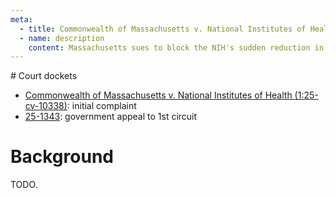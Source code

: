 ```yaml
---
meta:
  - title: Commonwealth of Massachusetts v. National Institutes of Health (1:25-cv-10338)
  - name: description
    content: Massachusetts sues to block the NIH's sudden reduction in research funding.
---
```




<Frame frontmatter={frontmatter}>
# Court dockets

- [Commonwealth of Massachusetts v. National Institutes of Health (1:25-cv-10338)](https://www.courtlistener.com/docket/69625055/commonwealth-of-massachusetts-v-national-institutes-of-health/?filed_after=&filed_before=&entry_gte=&entry_lte=&order_by=asc): initial complaint
- [25-1343](https://www.courtlistener.com/docket/69865097/commonwealth-of-massachusetts-v-national-institutes-of-health/): government appeal to 1st circuit

# Background

TODO.
</Frame>

